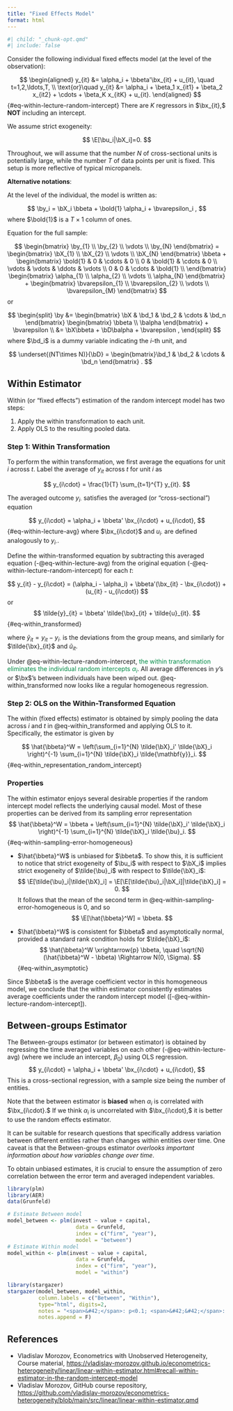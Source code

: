 ```yaml
---
title: "Fixed Effects Model"
format: html
---
```


```r
#| child: "_chunk-opt.qmd"
#| include: false
```

Consider the following individual fixed effects model (at the level of the observation):

$$
\begin{aligned}
y_{it} &= \alpha_i + \bbeta'\bx_{it} + u_{it}, \quad t=1,2,\ldots,T, \\
\text{or}\quad y_{it} &= \alpha_i + \beta_1 x_{it1} + \beta_2 x_{it2} + \cdots + \beta_K x_{itK} + u_{it}.
\end{aligned}
$$  {#eq-within-lecture-random-intercept}
There are $K$ regressors in $\bx_{it},$ **NOT** including an intercept.

We assume strict exogeneity:

$$
\E[\bu_i|\bX_i]=0.
$$

Throughout, we will assume that the number $N$ of cross-sectional units is potentially large, while the number $T$ of data points per unit is fixed. This setup is more reflective of typical micropanels. 

**Alternative notations**:

At the level of the individual, the model is written as:

$$
\by_i = \bX_i \bbeta + \bold{1} \alpha_i + \bvarepsilon_i  ,
$$
where $\bold{1}$ is a $T\times 1$ column of ones.

Equation for the full sample:

$$
\begin{bmatrix}
\by_{1}  \\
\by_{2}  \\
\vdots \\
\by_{N}  
\end{bmatrix}  = 
\begin{bmatrix}
\bX_{1}  \\
\bX_{2}  \\
\vdots \\
\bX_{N}  
\end{bmatrix} \bbeta + \begin{bmatrix}
\bold{1} & 0  & \cdots & 0 \\
0 & \bold{1} & \cdots & 0 \\
\vdots & \vdots & \ddots & \vdots \\
0 & 0  & \cdots & \bold{1} \\
\end{bmatrix} 
\begin{bmatrix}
\alpha_{1}  \\
\alpha_{2}  \\
\vdots \\
\alpha_{N} 
\end{bmatrix} 
+ \begin{bmatrix}
\bvarepsilon_{1}  \\
\bvarepsilon_{2}  \\
\vdots \\
\bvarepsilon_{M}  
\end{bmatrix}
$$
or 

$$
\begin{split}
\by &= \begin{bmatrix} \bX & \bd_1 & \bd_2 & \cdots & \bd_n \end{bmatrix} 
\begin{bmatrix}
\bbeta \\
\balpha
\end{bmatrix} + \bvarepsilon \\
&= \bX\bbeta + \bD\balpha + \bvarepsilon  ,
\end{split}
$$
where $\bd_i$ is a dummy variable indicating the $i$-th unit, and 

$$
\underset{(NT\times N)}{\bD} = \begin{bmatrix}\bd_1 & \bd_2 & \cdots & \bd_n \end{bmatrix} .
$$

## Within Estimator

Within (or "fixed effects") estimation of the random intercept model has two steps:

1. Apply the within transformation to each unit.
2. Apply OLS to the resulting pooled data.

### Step 1: Within Transformation

To perform the within transformation, we first average the equations for unit $i$ across $t$. Label the average of $y_{it}$ across $t$ for unit $i$ as  

$$
y_{i\cdot} = \frac{1}{T} \sum_{t=1}^{T} y_{it}.
$$

The averaged outcome $y_{i\cdot}$ satisfies the averaged (or "cross-sectional") equation

$$
y_{i\cdot} = \alpha_i + \bbeta' \bx_{i\cdot} + u_{i\cdot},
$$ {#eq-within-lecture-avg}
where $\bx_{i\cdot}$ and $u_{i\cdot}$ are defined analogously to $y_{i\cdot}$.

Define the within-transformed equation by subtracting this averaged equation (-@eq-within-lecture-avg) from the original equation (-@eq-within-lecture-random-intercept) for each $t$:

$$
y_{it} - y_{i\cdot} = (\alpha_i - \alpha_i) + \bbeta'(\bx_{it} - \bx_{i\cdot}) + (u_{it} - u_{i\cdot}) 
$$
or 
$$
\tilde{y}_{it} = \bbeta' \tilde{\bx}_{it} + \tilde{u}_{it}.
$${#eq-within_transformed}

where $\tilde{y}_{it} = y_{it} - y_{i\cdot}$ is the deviations from the group means, and similarly for $\tilde{\bx}_{it}$ and $\tilde{u}_{it}.$

Under @eq-within-lecture-random-intercept, <span style='color:#008B45'>the within transformation eliminates the individual random intercepts $\alpha_i$</span>. All average differences in $y$'s or $\bx$'s between individuals have been wiped out.
@eq-within_transformed now looks like a regular homogeneous regression. 

### Step 2: OLS on the Within-Transformed Equation

The within (fixed effects) estimator is obtained by simply pooling the data across $i$ and $t$ in @eq-within_transformed and applying OLS to it. Specifically, the estimator is given by

$$
\hat{\bbeta}^W = \left(\sum_{i=1}^{N} \tilde{\bX}_i' \tilde{\bX}_i \right)^{-1} \sum_{i=1}^{N} \tilde{\bX}_i \tilde{\mathbf{y}}_i.
$${#eq-within_representation_random_intercept}


### Properties

The within estimator enjoys several desirable properties if the random intercept model reflects the underlying causal model. Most of these properties can be derived from its sampling error representation
$$
\hat{\bbeta}^W = \bbeta + \left(\sum_{i=1}^{N} \tilde{\bX}_i' \tilde{\bX}_i \right)^{-1} \sum_{i=1}^{N} \tilde{\bX}_i \tilde{\bu}_i.
$${#eq-within-sampling-error-homogeneous}

- $\hat{\bbeta}^W$ is unbiased for $\bbeta$. To show this, it is sufficient to notice that strict exogeneity of $\bu_i$ with respect to $\bX_i$ implies strict exogeneity of $\tilde{\bu}_i$ with respect to $\tilde{\bX}_i$:
$$
\E[\tilde{\bu}_i|\tilde{\bX}_i] = 
\E[\E[\tilde{\bu}_i|\bX_i]|\tilde{\bX}_i] = 0.
$$
It follows that the mean of the second term in @eq-within-sampling-error-homogeneous is 0, and so
 $$
\E[\hat{\bbeta}^W] = \bbeta.
 $$

- $\hat{\bbeta}^W$ is consistent for $\bbeta$ and asymptotically normal, provided a standard rank condition holds for $\tilde{\bX}_i$:
$$
\hat{\bbeta}^W \xrightarrow{p} \bbeta, \quad \sqrt{N}(\hat{\bbeta}^W - \bbeta) \Rightarrow N(0, \Sigma).  
$${#eq-within_asymptotic}


Since $\bbeta$ is the average coefficient vector in this homogeneous model, we conclude that the within estimator consistently estimates average coefficients under the random intercept model ([-@eq-within-lecture-random-intercept]).

## Between-groups Estimator

The Between-groups estimator (or between estimator) is obtained by regressing the time averaged variables on each other (-@eq-within-lecture-avg) (where we include an intercept, $\beta_0$) using OLS regression. 
$$
y_{i\cdot} = \alpha_i + \bbeta' \bx_{i\cdot} + u_{i\cdot},
$$
This is a cross-sectional regression, with a sample size being the number of entities.

Note that the between estimator is **biased** when $\alpha_i$ is correlated with $\bx_{i\cdot}.$ If we think $\alpha_i$ is uncorrelated with $\bx_{i\cdot},$ it is better to use the random effects estimator.

It can be suitable for research questions that specifically address variation between different entities rather than changes within entities over time. One caveat is that the Between-groups estimator *overlooks important information about how variables change over time*.

To obtain unbiased estimates, it is crucial to ensure the assumption of zero correlation between the error term and averaged independent variables.

```r
library(plm)
library(AER) 
data(Grunfeld) 

# Estimate Between model
model_between <- plm(invest ~ value + capital, 
                      data = Grunfeld,
                      index = c("firm", "year"),
                      model = "between")
# Estimate Within model
model_within <- plm(invest ~ value + capital, 
                      data = Grunfeld,
                      index = c("firm", "year"),
                      model = "within")
```

```r
library(stargazer)
stargazer(model_between, model_within, 
          column.labels = c("Between", "Within"),
          type="html", digits=2, 
          notes = "<span>&#42;</span>: p<0.1; <span>&#42;&#42;</span>: <strong>p<0.05</strong>; <span>&#42;&#42;&#42;</span>: p<0.01 <br> Standard errors in parentheses.",
          notes.append = F)
```




## References {.unlisted .unnumbered}

- Vladislav Morozov, Econometrics with Unobserved Heterogeneity, Course material, <https://vladislav-morozov.github.io/econometrics-heterogeneity/linear/linear-within-estimator.html#recall-within-estimator-in-the-random-intercept-model>
- Vladislav Morozov, GitHub course repository, <https://github.com/vladislav-morozov/econometrics-heterogeneity/blob/main/src/linear/linear-within-estimator.qmd>







